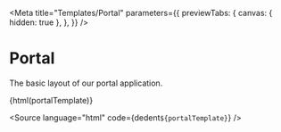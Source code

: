 
<Meta
  title="Templates/Portal"
  parameters={{
    previewTabs: {
      canvas: { hidden: true },
    },
  }}
/>

# Portal

The basic layout of our portal application.

<Canvas className="bal-app" withSource="none">
  {html(portalTemplate)}
</Canvas>

<Source
  language="html"
  code={dedent`
     ${portalTemplate}
  `}
/>
